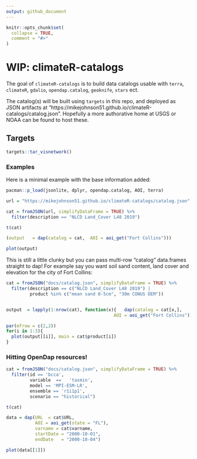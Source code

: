 ```yaml
---
output: github_document
---
```


<!-- README.md is generated from README.Rmd. Please edit that file -->

```r
knitr::opts_chunk$set(
  collapse = TRUE,
  comment = "#>"
)
```

# WIP: climateR-catalogs

<!-- badges: start -->
<!-- badges: end -->

The goal of `climateR-catalogs` is to build data catalogs usable with `terra`, `climateR`, `gdalio`, `opendap.catalog`, `geoknife`, `stars` ect.

The catalog(s) will be built using `targets` in this repo, and deployed as JSON artifacts at "https://mikejohnson51.github.io/climateR-catalogs/catalog.json". Hopefully a more authorative home at USGS or NOAA can be found to host these.

## Targets

```r
targets::tar_visnetwork()
```

### Examples

Here is a minimal example with the base information added:

```r
pacman::p_load(jsonlite, dplyr, opendap.catalog, AOI, terra)

url = "https://mikejohnson51.github.io/climateR-catalogs/catalog.json"

cat = fromJSON(url, simplifyDataFrame = TRUE) %>% 
  filter(description == "NLCD Land_Cover L48 2019")

t(cat)
```

```r
(output   = dap(catalog = cat,  AOI = aoi_get("Fort Collins")))

plot(output)

```

This is still a little clunky but you can pass multi-row "catalog" data.frames straight to 
dap! For example say you want soil sand content, land cover and elevation for the city of Fort Collins:

```r
cat = fromJSON("docs/catalog.json", simplifyDataFrame = TRUE) %>% 
  filter(description == c("NLCD Land_Cover L48 2019") |
         product %in% c("mean sand 0-5cm", "30m CONUS DEM"))


output  = lapply(1:nrow(cat), function(x){   dap(catalog = cat[x,],  
                                         AOI = aoi_get("Fort Collins")) })

par(mfrow = c(2,2))
for(i in 1:3){
  plot(output[[i]], main = cat$product[i])  
}  
```

### Hitting OpenDap resources!

```r
cat = fromJSON("docs/catalog.json", simplifyDataFrame = TRUE) %>% 
  filter(id == 'bcca', 
         variable  ==	'tasmin',	
         model == 'MPI-ESM-LR', 
         ensemble == 'r1i1p1',
         scenario == "historical") 

t(cat)

data = dap(URL  = cat$URL, 
           AOI = aoi_get(state = "FL"), 
           varname = cat$varname,
           startDate = "2000-10-01",
           endDate   = "2000-10-04")

plot(data[[1]])
```
